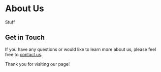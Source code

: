 <div class="w-75 bg-white border shadow m-3 p-5 mx-auto">

# About Us

Stuff

## Get in Touch

If you have any questions or would like to learn more about us, please feel free to [contact us](/info/contact).

Thank you for visiting our page!

</div>
